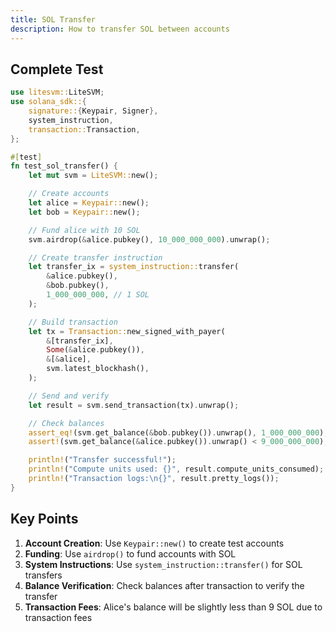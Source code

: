 ```yaml
---
title: SOL Transfer
description: How to transfer SOL between accounts
---
```



## Complete Test

```rust title="tests/transfer_test.rs"
use litesvm::LiteSVM;
use solana_sdk::{
    signature::{Keypair, Signer},
    system_instruction,
    transaction::Transaction,
};

#[test]
fn test_sol_transfer() {
    let mut svm = LiteSVM::new();

    // Create accounts
    let alice = Keypair::new();
    let bob = Keypair::new();

    // Fund alice with 10 SOL
    svm.airdrop(&alice.pubkey(), 10_000_000_000).unwrap();

    // Create transfer instruction
    let transfer_ix = system_instruction::transfer(
        &alice.pubkey(),
        &bob.pubkey(),
        1_000_000_000, // 1 SOL
    );

    // Build transaction
    let tx = Transaction::new_signed_with_payer(
        &[transfer_ix],
        Some(&alice.pubkey()),
        &[&alice],
        svm.latest_blockhash(),
    );

    // Send and verify
    let result = svm.send_transaction(tx).unwrap();

    // Check balances
    assert_eq!(svm.get_balance(&bob.pubkey()).unwrap(), 1_000_000_000);
    assert!(svm.get_balance(&alice.pubkey()).unwrap() < 9_000_000_000);

    println!("Transfer successful!");
    println!("Compute units used: {}", result.compute_units_consumed);
    println!("Transaction logs:\n{}", result.pretty_logs());
}
```

## Key Points

1. **Account Creation**: Use `Keypair::new()` to create test accounts
2. **Funding**: Use `airdrop()` to fund accounts with SOL
3. **System Instructions**: Use `system_instruction::transfer()` for SOL transfers
4. **Balance Verification**: Check balances after transaction to verify the transfer
5. **Transaction Fees**: Alice's balance will be slightly less than 9 SOL due to transaction fees
